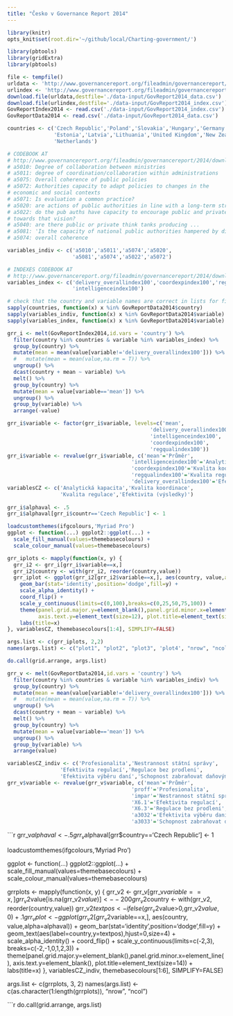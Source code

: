 ```yaml
---
title: "Česko v Governance Report 2014"
---
```


```r
library(knitr)
opts_knit$set(root.dir='~/github/local/Charting-government/')
```

```r
library(pbtools)
library(gridExtra)
library(pbtools)

file <- tempfile()
urldata <- 'http://www.governancereport.org/fileadmin/governancereport/2014/downloads/GovReportDataset2014.csv'
urlindex <- 'http://www.governancereport.org/fileadmin/governancereport/2014/downloads/GovRep2014Indexes.csv'
download.file(urldata,destfile='./data-input/GovReport2014_data.csv')
download.file(urlindex,destfile='./data-input/GovReport2014_index.csv')
GovReportIndex2014 <- read.csv('./data-input/GovReport2014_index.csv')
GovReportData2014 <- read.csv('./data-input/GovReport2014_data.csv')

countries <- c('Czech Republic','Poland','Slovakia','Hungary','Germany','Slovenia',
               'Estonia','Latvia','Lithuania','United Kingdom','New Zealand',
               'Netherlands')
```

```r
# CODEBOOK AT
# http://www.governancereport.org/fileadmin/governancereport/2014/downloads/GovReportCodebook2014.pdf
# a5010: Degree of collaboration between ministries
# a5011: degree of coordination/collaboration within administrations
# a5075: Overall coherence of public policies
# a5072: Authorities capacity to adapt policies to changes in the 
# economic and social contexts
# a5071: Is evaluation a common practice?
# a5020: are actions of public authorities in line with a long-term strategic vision?
# a5022: do the pub auths have capacity to encourage public and private stakeholders to work
# towards that vision?
# a5040: are there public or private think tanks producing ...
# a5081: 'Is the capacity of national public authorities hampered by divisions within the State apparatus?'
# a5074: overall coherence
```

```r
variables_indiv <- c('a5010','a5011','a5074','a5020',
                     'a5081','a5074','a5022','a5072')

# INDEXES CODEBOOK AT
# http://www.governancereport.org/fileadmin/governancereport/2014/downloads/IndexesCodebook.pdf
variables_index <- c('delivery_overallindex100','coordexpindex100','regqualindex100',
                     'intelligenceindex100')

# check that the country and variable names are correct in lists for filtering
sapply(countries, function(x) x %in% GovReportData2014$country)
sapply(variables_indiv, function(x) x %in% GovReportData2014$variable)
sapply(variables_index, function(x) x %in% GovReportData2014$variable)
```

```r
grr_i <- melt(GovReportIndex2014,id.vars = 'country') %>%
  filter(country %in% countries & variable %in% variables_index) %>%
  group_by(country) %>%
  mutate(mean = mean(value[variable!='delivery_overallindex100'])) %>%
  #   mutate(mean = mean(value,na.rm = T)) %>%
  ungroup() %>%
  dcast(country + mean ~ variable) %>%
  melt() %>%
  group_by(country) %>%
  mutate(mean = value[variable=='mean']) %>%
  ungroup() %>%
  group_by(variable) %>%
  arrange(-value)

grr_i$variable <- factor(grr_i$variable, levels=c('mean',
                                              'delivery_overallindex100',
                                              'intelligenceindex100',
                                              'coordexpindex100',
                                              'regqualindex100'))
grr_i$variable <- revalue(grr_i$variable, c('mean'='Průměr',
                                        'intelligenceindex100'='Analytická kapacita',
                                        'coordexpindex100'='Kvalita koordinace',
                                        'regqualindex100'='Kvalita regulace',
                                        'delivery_overallindex100'='Efektivita (výsledky)'))
variablesCZ <- c('Analytická kapacita','Kvalita koordinace',
                 'Kvalita regulace','Efektivita (výsledky)')
  
grr_i$alphaval <- .5
grr_i$alphaval[grr_i$countr=='Czech Republic'] <- 1
```

```r

loadcustomthemes(ifgcolours,'Myriad Pro')
ggplot <- function(...) ggplot2::ggplot(...) +
  scale_fill_manual(values=themebasecolours) +
  scale_colour_manual(values=themebasecolours)

grr_iplots <- mapply(function(x, y) {
  grr_i2 <- grr_i[grr_i$variable==x,]
  grr_i2$country <- with(grr_i2, reorder(country,value))
  grr_iplot <- ggplot(grr_i2[grr_i2$variable==x,], aes(country, value,alpha=alphaval)) +
    geom_bar(stat='identity',position='dodge',fill=y) +
    scale_alpha_identity() +
    coord_flip() +
    scale_y_continuous(limits=c(0,100),breaks=c(0,25,50,75,100)) +
    theme(panel.grid.major.y=element_blank(),panel.grid.minor.x=element_line(),
          axis.text.y=element_text(size=12), plot.title=element_text(size=14)) +
    labs(title=x)
}, variablesCZ, themebasecolours[1:4], SIMPLIFY=FALSE)

args.list <- c(grr_iplots, 2,2)
names(args.list) <- c("plot1", "plot2", "plot3", 'plot4', "nrow", "ncol")
```

```r
do.call(grid.arrange, args.list)
```

```r
grr_v <- melt(GovReportData2014,id.vars = 'country') %>%
  filter(country %in% countries & variable %in% variables_indiv) %>%
  group_by(country) %>%
  mutate(mean = mean(value[variable!='delivery_overallindex100'])) %>%
  #   mutate(mean = mean(value,na.rm = T)) %>%
  ungroup() %>%
  dcast(country + mean ~ variable) %>%
  melt() %>%
  group_by(country) %>%
  mutate(mean = value[variable=='mean']) %>%
  ungroup() %>%
  group_by(variable) %>%
  arrange(value)

variablesCZ_indiv <- c('Profesionalita','Nestrannost státní správy',
                 'Efektivita regulací','Regulace bez prodleni',
                 'Efektivita výběru daní','Schopnost zabraňovat daňovým únikům')
grr_v$variable <- revalue(grr_v$variable, c('mean'='Průměr',
                                        'proff'='Profesionalita',
                                        'impar'='Nestrannost státní správy',
                                        'X6.1'='Efektivita regulací',
                                        'X6.3'='Regulace bez prodleni',
                                        'a3032'='Efektivita výběru daní',
                                        'a3033'='Schopnost zabraňovat daňovým únikům'))
```

```r
  
grr_v$alphaval <- .5
grr_v$alphaval[grr$country=='Czech Republic'] <- 1

loadcustomthemes(ifgcolours,'Myriad Pro')

ggplot <- function(...) ggplot2::ggplot(...) +
  scale_fill_manual(values=themebasecolours) +
  scale_colour_manual(values=themebasecolours)

grrplots <- mapply(function(x, y) {
  grr_v2 <- grr_v[grr_v$variable==x,]
  grr_v2$value[is.na(grr_v2$value)] <- -200
  grr_v2$country <- with(grr_v2, reorder(country,value))
  grr_v2$textpos <- ifelse(grr_v2$value>0,grr_v2$value,0)+.1
  grr_vplot <- ggplot(grr_v2[grr_v2$variable==x,],
                      aes(country, value,alpha=alphaval)) +
    geom_bar(stat='identity',position='dodge',fill=y) +
    geom_text(aes(label=country,y=textpos),hjust=0,size=4) +
    scale_alpha_identity() +
    coord_flip() +
    scale_y_continuous(limits=c(-2,3),
                       breaks=c(-2,-1,0,1,2,3)) +
    theme(panel.grid.major.y=element_blank(),panel.grid.minor.x=element_line(),
          axis.text.y=element_blank(), plot.title=element_text(size=14)) +
    labs(title=x)
}, variablesCZ_indiv, themebasecolours[1:6], SIMPLIFY=FALSE)

args.list <- c(grrplots, 3, 2)
names(args.list) <- c(as.character(1:length(grrplots)), "nrow", "ncol")

```r
do.call(grid.arrange, args.list)
